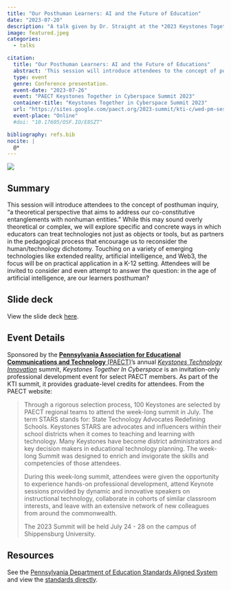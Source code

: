 ```yaml
---
title: "Our Posthuman Learners: AI and the Future of Education"
date: "2023-07-20"
description: "A talk given by Dr. Straight at the *2023 Keystones Together In Cyberspace* Summit."
image: featured.jpeg
categories: 
  - talks

citation:
  title: "Our Posthuman Learners: AI and the Future of Educations"
  abstract: 'This session will introduce attendees to the concept of posthuman inquiry, "a theoretical perspective that aims to address our co-constitutive entanglements with nonhuman entities." While this may sound overly theoretical or complex, we will explore specific and concrete ways in which educators can treat technologies not just as objects or tools, but as partners in the pedagogical process that encourage us to reconsider the human/technology dichotomy. Touching on a variety of emerging technologies like extended reality, artificial intelligence, and Web3, the focus will be on practical application in a K-12 setting. Attendees will be invited to consider and even attempt to answer the question: in the age of artificial intelligence, are our learners posthuman?'
  type: event
  genre: Conference presentation.
  event-date: "2023-07-26"
  event: "PAECT Keystones Together in Cyberspace Summit 2023"
  container-title: "Keystones Together in Cyberspace Summit 2023"
  url: "https://sites.google.com/paect.org/2023-summit/kti-c/wed-pm-session-c"
  event-place: "Online"
  #doi: "10.17605/OSF.IO/E8SZT"

bibliography: refs.bib
nocite: |
  @*
---
```


![](featured.jpeg)

## Summary

This session will introduce attendees to the concept of posthuman inquiry, "a theoretical perspective that aims to address our co-constitutive entanglements with nonhuman entities." While this may sound overly theoretical or complex, we will explore specific and concrete ways in which educators can treat technologies not just as objects or tools, but as partners in the pedagogical process that encourage us to reconsider the human/technology dichotomy.
Touching on a variety of emerging technologies like extended reality, artificial intelligence, and Web3, the focus will be on practical application in a K-12 setting.
Attendees will be invited to consider and even attempt to answer the question: in the age of artificial intelligence, are our learners posthuman?

::: callout-note
## Slide deck

View the slide deck [here](/deck/index.html).
:::

## Event Details

Sponsored by the [**Pennsylvania Association for Educational Communications and Technology** (PAECT)](https://www.paect.org)'s annual [*Keystones Technology Innovation*](https://www.paect.org/kti/about) summit, *Keystones Together In Cyberspace* is an invitation-only professional development event for select PAECT members.
As part of the KTI summit, it provides graduate-level credits for attendees.
From the PAECT website:

> Through a rigorous selection process, 100 Keystones are selected by PAECT regional teams to attend the week-long summit in July.
> The term STARS stands for: State Technology Advocates Redefining Schools.
> Keystones STARS are advocates and influencers within their school districts when it comes to teaching and learning with technology.
> Many Keystones have become district administrators and key decision makers in educational technology planning.
> The week-long Summit was designed to enrich and invigorate the skills and competencies of those attendees.
>
> During this week-long summit, attendees were given the opportunity to experience hands-on professional development, attend Keynote sessions provided by dynamic and innovative speakers on instructional technology, collaborate in cohorts of similar classroom interests, and leave with an extensive network of new colleagues from around the commonwealth.
>
> The 2023 Summit will be held July 24 - 28 on the campus of Shippensburg University.

## Resources {.appendix}

See the [Pennsylvania Department of Education Standards Aligned System](https://www.pdesas.org) and view the [standards directly](https://www.pdesas.org/Standard/View).

